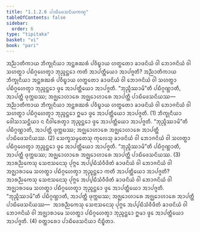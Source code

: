 ```yaml
---
title: "1.1.2.6 ᨸᩣᨭᩥᨴᩮᩈᨶᩦᨿᨠᨱ᩠ᨯ"
tableOfContents: false
sidebar:
  order: 6
type: "tipitaka"
basket: "vi"
book: "pari"
---
```



<DynamicBreadcrumb />

<Division number="174" book="pari">

<Paragraph number="486" book="pari">
ᩋᨬ᩠ᨬᩣᨲᩥᨠᩣᨿ ᨽᩥᨠ᩠ᨡᩩᨶᩥᨿᩣ ᩋᨶ᩠ᨲᩁᨥᩁᩴ ᨸᩅᩥᨭ᩠ᨮᩣᨿ ᩉᨲ᩠ᨳᨲᩮᩣ ᨡᩣᨴᨶᩦᨿᩴ ᩅᩤ ᨽᩮᩣᨩᨶᩦᨿᩴ ᩅᩤ ᩈᩉᨲ᩠ᨳᩣ ᨸᨭᩥᨣ᩠ᨣᩉᩮᨲ᩠ᩅᩣ ᨽᩩᨬ᩠ᨩᨶ᩠ᨲᩮᩣ ᨠᨲᩥ ᩋᩣᨸᨲ᩠ᨲᩥᨿᩮᩣ ᩋᩣᨸᨩ᩠ᨩᨲᩥ? ᩋᨬ᩠ᨬᩣᨲᩥᨠᩣᨿ ᨽᩥᨠ᩠ᨡᩩᨶᩥᨿᩣ ᩋᨶ᩠ᨲᩁᨥᩁᩴ ᨸᩅᩥᨭ᩠ᨮᩣᨿ ᩉᨲ᩠ᨳᨲᩮᩣ ᨡᩣᨴᨶᩦᨿᩴ ᩅᩤ ᨽᩮᩣᨩᨶᩦᨿᩴ ᩅᩤ ᩈᩉᨲ᩠ᨳᩣ ᨸᨭᩥᨣ᩠ᨣᩉᩮᨲ᩠ᩅᩣ ᨽᩩᨬ᩠ᨩᨶ᩠ᨲᩮᩣ ᨴ᩠ᩅᩮ ᩋᩣᨸᨲ᩠ᨲᩥᨿᩮᩣ ᩋᩣᨸᨩ᩠ᨩᨲᩥ. “ᨽᩩᨬ᩠ᨩᩥᩔᩣᨾᩦ”ᨲᩥ ᨸᨭᩥᨣ᩠ᨣᨱ᩠ᩉᩣᨲᩥ, ᩋᩣᨸᨲ᩠ᨲᩥ ᨴᩩᨠ᩠ᨠᨭᩔ; ᩋᨩ᩠ᨫᩮᩣᩉᩣᩁᩮ ᩋᨩ᩠ᨫᩮᩣᩉᩣᩁᩮ ᩋᩣᨸᨲ᩠ᨲᩥ ᨸᩣᨭᩥᨴᩮᩈᨶᩦᨿᩔ—  ᩋᨬ᩠ᨬᩣᨲᩥᨠᩣᨿ ᨽᩥᨠ᩠ᨡᩩᨶᩥᨿᩣ ᩋᨶ᩠ᨲᩁᨥᩁᩴ ᨸᩅᩥᨭ᩠ᨮᩣᨿ ᩉᨲ᩠ᨳᨲᩮᩣ ᨡᩣᨴᨶᩦᨿᩴ ᩅᩤ ᨽᩮᩣᨩᨶᩦᨿᩴ ᩅᩤ ᩈᩉᨲ᩠ᨳᩣ ᨸᨭᩥᨣ᩠ᨣᩉᩮᨲ᩠ᩅᩣ ᨽᩩᨬ᩠ᨩᨶ᩠ᨲᩮᩣ ᩍᨾᩣ ᨴ᩠ᩅᩮ ᩋᩣᨸᨲ᩠ᨲᩥᨿᩮᩣ ᩋᩣᨸᨩ᩠ᨩᨲᩥ. (1)
</Paragraph>

<Paragraph number="487" book="pari">
ᨽᩥᨠ᩠ᨡᩩᨶᩥᨿᩣ ᩅᩮᩤᩈᩣᩈᨶ᩠ᨲᩥᨿᩣ ᨶ ᨶᩥᩅᩤᩁᩮᨲ᩠ᩅᩣ ᨽᩩᨬ᩠ᨩᨶ᩠ᨲᩮᩣ ᨴ᩠ᩅᩮ ᩋᩣᨸᨲ᩠ᨲᩥᨿᩮᩣ ᩋᩣᨸᨩ᩠ᨩᨲᩥ. “ᨽᩩᨬ᩠ᨩᩥᩔᩣᨾᩦ”ᨲᩥ ᨸᨭᩥᨣ᩠ᨣᨱ᩠ᩉᩣᨲᩥ, ᩋᩣᨸᨲ᩠ᨲᩥ ᨴᩩᨠ᩠ᨠᨭᩔ; ᩋᨩ᩠ᨫᩮᩣᩉᩣᩁᩮ ᩋᨩ᩠ᨫᩮᩣᩉᩣᩁᩮ ᩋᩣᨸᨲ᩠ᨲᩥ ᨸᩣᨭᩥᨴᩮᩈᨶᩦᨿᩔ. (2)
</Paragraph>

<Paragraph number="488" book="pari">
ᩈᩮᨠ᩠ᨡᩈᨾ᩠ᨾᨲᩮᩈᩩ ᨠᩩᩃᩮᩈᩩ ᨡᩣᨴᨶᩦᨿᩴ ᩅᩤ ᨽᩮᩣᨩᨶᩦᨿᩴ ᩅᩤ ᩈᩉᨲ᩠ᨳᩣ ᨸᨭᩥᨣ᩠ᨣᩉᩮᨲ᩠ᩅᩣ ᨽᩩᨬ᩠ᨩᨶ᩠ᨲᩮᩣ ᨴ᩠ᩅᩮ ᩋᩣᨸᨲ᩠ᨲᩥᨿᩮᩣ ᩋᩣᨸᨩ᩠ᨩᨲᩥ. “ᨽᩩᨬ᩠ᨩᩥᩔᩣᨾᩦ”ᨲᩥ ᨸᨭᩥᨣ᩠ᨣᨱ᩠ᩉᩣᨲᩥ, ᩋᩣᨸᨲ᩠ᨲᩥ ᨴᩩᨠ᩠ᨠᨭᩔ; ᩋᨩ᩠ᨫᩮᩣᩉᩣᩁᩮ ᩋᨩ᩠ᨫᩮᩣᩉᩣᩁᩮ ᩋᩣᨸᨲ᩠ᨲᩥ ᨸᩣᨭᩥᨴᩮᩈᨶᩦᨿᩔ. (3)
</Paragraph>

<Paragraph number="489" book="pari">
ᩋᩣᩁᨬ᩠ᨬᨠᩮᩈᩩ ᩈᩮᨶᩣᩈᨶᩮᩈᩩ ᨸᩩᨻ᩠ᨻᩮ ᩋᨸ᩠ᨸᨭᩥᩈᩴᩅᩥᨴᩥᨲᩴ ᨡᩣᨴᨶᩦᨿᩴ ᩅᩤ ᨽᩮᩣᨩᨶᩦᨿᩴ ᩅᩤ ᩋᨩ᩠ᨫᩣᩁᩣᨾᩮ ᩈᩉᨲ᩠ᨳᩣ ᨸᨭᩥᨣ᩠ᨣᩉᩮᨲ᩠ᩅᩣ ᨽᩩᨬ᩠ᨩᨶ᩠ᨲᩮᩣ ᨠᨲᩥ ᩋᩣᨸᨲ᩠ᨲᩥᨿᩮᩣ ᩋᩣᨸᨩ᩠ᨩᨲᩥ? ᩋᩣᩁᨬ᩠ᨬᨠᩮᩈᩩ ᩈᩮᨶᩣᩈᨶᩮᩈᩩ ᨸᩩᨻ᩠ᨻᩮ ᩋᨸ᩠ᨸᨭᩥᩈᩴᩅᩥᨴᩥᨲᩴ ᨡᩣᨴᨶᩦᨿᩴ ᩅᩤ ᨽᩮᩣᨩᨶᩦᨿᩴ ᩅᩤ ᩋᨩ᩠ᨫᩣᩁᩣᨾᩮ ᩈᩉᨲ᩠ᨳᩣ ᨸᨭᩥᨣ᩠ᨣᩉᩮᨲ᩠ᩅᩣ ᨽᩩᨬ᩠ᨩᨶ᩠ᨲᩮᩣ ᨴ᩠ᩅᩮ ᩋᩣᨸᨲ᩠ᨲᩥᨿᩮᩣ ᩋᩣᨸᨩ᩠ᨩᨲᩥ. “ᨽᩩᨬ᩠ᨩᩥᩔᩣᨾᩦ”ᨲᩥ ᨸᨭᩥᨣ᩠ᨣᨱ᩠ᩉᩣᨲᩥ, ᩋᩣᨸᨲ᩠ᨲᩥ ᨴᩩᨠ᩠ᨠᨭᩔ; ᩋᨩ᩠ᨫᩮᩣᩉᩣᩁᩮ ᩋᨩ᩠ᨫᩮᩣᩉᩣᩁᩮ ᩋᩣᨸᨲ᩠ᨲᩥ ᨸᩣᨭᩥᨴᩮᩈᨶᩦᨿᩔ—  ᩋᩣᩁᨬ᩠ᨬᨠᩮᩈᩩ ᩈᩮᨶᩣᩈᨶᩮᩈᩩ ᨸᩩᨻ᩠ᨻᩮ ᩋᨸ᩠ᨸᨭᩥᩈᩴᩅᩥᨴᩥᨲᩴ ᨡᩣᨴᨶᩦᨿᩴ ᩅᩤ ᨽᩮᩣᨩᨶᩦᨿᩴ ᩅᩤ ᩋᨩ᩠ᨫᩣᩁᩣᨾᩮ ᩈᩉᨲ᩠ᨳᩣ ᨸᨭᩥᨣ᩠ᨣᩉᩮᨲ᩠ᩅᩣ ᨽᩩᨬ᩠ᨩᨶ᩠ᨲᩮᩣ ᩍᨾᩣ ᨴ᩠ᩅᩮ ᩋᩣᨸᨲ᩠ᨲᩥᨿᩮᩣ ᩋᩣᨸᨩ᩠ᨩᨲᩥ. (4)

</Paragraph>
</Division>

<Paragraph number="490" type="center" book="pari">
ᨧᨲ᩠ᨲᩣᩁᩮᩣ ᨸᩣᨭᩥᨴᩮᩈᨶᩦᨿᩣ ᨶᩥᨭ᩠ᨮᩥᨲᩣ.
</Paragraph>